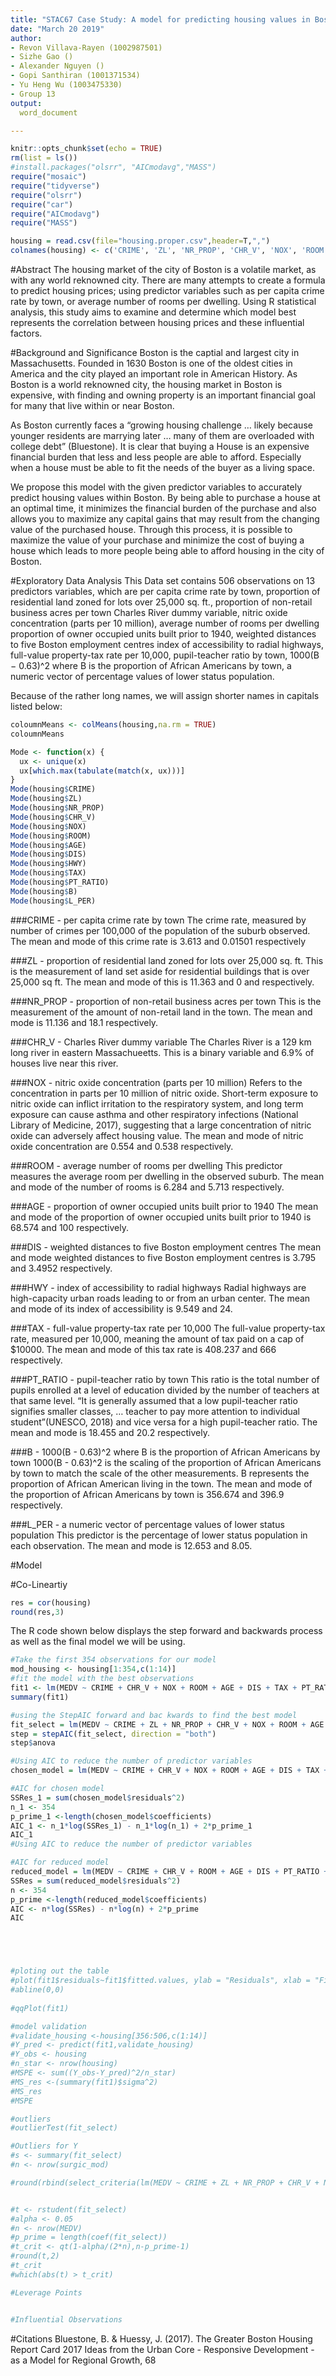 ```yaml
---
title: "STAC67 Case Study: A model for predicting housing values in Boston"
date: "March 20 2019"
author: 
- Revon Villava-Rayen (1002987501)
- Sizhe Gao ()
- Alexander Nguyen ()
- Gopi Santhiran (1001371534)
- Yu Heng Wu (1003475330)
- Group 13 
output: 
  word_document

---
```


```r
knitr::opts_chunk$set(echo = TRUE)
rm(list = ls())
#install.packages("olsrr", "AICmodavg","MASS")
require("mosaic")
require("tidyverse")
require("olsrr")
require("car")
require("AICmodavg")
require("MASS")
```

```r
housing = read.csv(file="housing.proper.csv",header=T,",")
colnames(housing) <- c('CRIME', 'ZL', 'NR_PROP', 'CHR_V', 'NOX', 'ROOM', 'AGE', 'DIS', 'HWY', 'TAX', 'PT_RATIO', 'B', 'L_PER', 'MEDV')
```

#Abstract
The housing market of the city of Boston is a volatile market, as with any world reknowned city. There are many attempts to create a formula to predict housing prices; using predictor variables such as per capita crime rate by town, or average number of rooms per dwelling. Using R statistical analysis, this study aims to examine and determine which model best represents the correlation between housing prices and these influential factors.



#Background and Significance
Boston is the captial and largest city in Massachusetts. Founded in 1630 Boston is one of the oldest cities in America and the city played an important role in American History. As Boston is a world reknowned city, the housing market in Boston is expensive, with finding and owning property is an important financial goal for many that live within or near Boston.

As Boston currently faces a "growing housing challenge ... likely because younger residents are marrying later ... many of them are overloaded with college debt" (Bluestone). It is clear that buying a House is an expensive financial burden that less and less people are able to afford. Especially when a house must be able to fit the needs of the buyer as a living space. 

We propose this model with the given predictor variables to accurately predict housing values within Boston. By being able to purchase a house at an optimal time, it minimizes the financial burden of the purchase and also allows you to maximize any capital gains that may result from the changing value of the purchased house. Through this process, it is possible to maximize the value of your purchase and minimize the cost of buying a house which leads to more people being able to afford housing in the city of Boston. 

#Exploratory Data Analysis
This Data set contains 506 observations on 13 predictors variables, which are per capita crime rate by town, proportion of residential land zoned for lots over 25,000 sq. ft., proportion of non-retail business acres per town
Charles River dummy variable, nitric oxide concentration (parts per 10 million), average number of rooms per dwelling
proportion of owner occupied units built prior to 1940, weighted distances to five Boston employment centres
index of accessibility to radial highways, full-value property-tax rate per 10,000, pupil-teacher ratio by town, 1000(B − 0.63)^2 where B is the proportion of African Americans by town, a numeric vector of percentage values of lower status population.

Because of the rather long names, we will assign shorter names in capitals listed below: 

```r
coloumnMeans <- colMeans(housing,na.rm = TRUE)
coloumnMeans

Mode <- function(x) {
  ux <- unique(x)
  ux[which.max(tabulate(match(x, ux)))]
}
Mode(housing$CRIME)
Mode(housing$ZL)
Mode(housing$NR_PROP)
Mode(housing$CHR_V)
Mode(housing$NOX)
Mode(housing$ROOM)
Mode(housing$AGE)
Mode(housing$DIS)
Mode(housing$HWY)
Mode(housing$TAX)
Mode(housing$PT_RATIO)
Mode(housing$B)
Mode(housing$L_PER)
``` 
###CRIME - per capita crime rate by town
The crime rate, measured by number of crimes per 100,000 of the population of the suburb observed. The mean and mode of this crime rate is 3.613 and 0.01501 respectively 

###ZL - proportion of residential land zoned for lots over 25,000 sq. ft.
This is the measurement of land set aside for residential buildings that is over 25,000 sq ft. The mean and mode of this is 11.363 and 0 and respectively. 

###NR_PROP - proportion of non-retail business acres per town
This is the measurement of the amount of non-retail land in the town. The mean and mode is 11.136 and 18.1 respectively.

###CHR_V - Charles River dummy variable
The Charles River is a 129 km long river in eastern Massachueetts. This is a binary variable and 6.9% of houses live near this river.

###NOX - nitric oxide concentration (parts per 10 million)
Refers to the concentration in parts per 10 million of nitric oxide. Short-term exposure to nitric oxide can inflict irritation to the respiratory system, and long term exposure can cause asthma and other respiratory infections (National Library of Medicine, 2017), suggesting that a large concentration of nitric oxide can adversely affect housing value. The mean and mode of nitric oxide concentration are 0.554 and 0.538 respectively.

###ROOM - average number of rooms per dwelling
This predictor measures the average room per dwelling in the observed suburb. The mean and mode of the number of rooms is 6.284 and 5.713 respectively.

###AGE - proportion of owner occupied units built prior to 1940
The mean and mode of the proportion of owner occupied units built prior to 1940 is 68.574 and 100 respectively.

###DIS - weighted distances to five Boston employment centres
The mean and mode weighted distances to five Boston employment centres is 3.795 and 3.4952 respectively.

###HWY - index of accessibility to radial highways
Radial highways are high-capacity urban roads leading to or from an urban center. The mean and mode of its index of accessibility is 9.549 and 24.

###TAX - full-value property-tax rate per 10,000
The full-value property-tax rate, measured per 10,000, meaning the amount of tax paid on a cap of $10000. The mean and mode of this tax rate is 408.237 and 666 respectively.

###PT_RATIO - pupil-teacher ratio by town
This ratio is the total number of pupils enrolled at a level of education divided by the number of teachers at that same level. "It is generally assumed that a low pupil-teacher ratio signifies smaller classes, ... teacher to pay more attention to individual student"(UNESCO, 2018) and vice versa for a high pupil-teacher ratio. The mean and mode is 18.455 and 20.2 respectively.

###B - 1000(B - 0.63)^2 where B is the proportion of African Americans by town
1000(B - 0.63)^2 is the scaling of the proportion of African Americans by town to match the scale of the other measurements. B represents the proportion of African American living in the town. The mean and mode of the proportion of African Americans by town is 356.674 and 396.9 respectively.

###L_PER - a numeric vector of percentage values of lower status population
This predictor is the percentage of lower status population in each observation. The mean and mode is 12.653 and 8.05.




#Model 

#Co-Lineartiy 
```r
res = cor(housing)
round(res,3)
```


The R code shown below displays the step forward and backwards process as well as the final model we will be using. 
```r
#Take the first 354 observations for our model  
mod_housing <- housing[1:354,c(1:14)]
#fit the model with the best observations 
fit1 <- lm(MEDV ~ CRIME + CHR_V + NOX + ROOM + AGE + DIS + TAX + PT_RATIO + B + L_PER, data=mod_housing)
summary(fit1) 

#using the StepAIC forward and bac kwards to find the best model
fit_select = lm(MEDV ~ CRIME + ZL + NR_PROP + CHR_V + NOX + ROOM + AGE + DIS + HWY + TAX + PT_RATIO + B + L_PER, data=mod_housing)
step = stepAIC(fit_select, direction = "both")
step$anova

#Using AIC to reduce the number of predictor variables 
chosen_model = lm(MEDV ~ CRIME + CHR_V + NOX + ROOM + AGE + DIS + TAX + PT_RATIO + B + L_PER, data=mod_housing)

#AIC for chosen model
SSRes_1 = sum(chosen_model$residuals^2)
n_1 <- 354
p_prime_1 <-length(chosen_model$coefficients)
AIC_1 <- n_1*log(SSRes_1) - n_1*log(n_1) + 2*p_prime_1
AIC_1
#Using AIC to reduce the number of predictor variables 

#AIC for reduced model
reduced_model = lm(MEDV ~ CRIME + CHR_V + ROOM + AGE + DIS + PT_RATIO + B, data=mod_housing)
SSRes = sum(reduced_model$residuals^2)
n <- 354
p_prime <-length(reduced_model$coefficients)
AIC <- n*log(SSRes) - n*log(n) + 2*p_prime
AIC





#ploting out the table 
#plot(fit1$residuals~fit1$fitted.values, ylab = "Residuals", xlab = "Fitted Values", main = "Graph Title")
#abline(0,0)
  
#qqPlot(fit1)

#model validation
#validate_housing <-housing[356:506,c(1:14)]
#Y_pred <- predict(fit1,validate_housing)
#Y_obs <- housing
#n_star <- nrow(housing)
#MSPE <- sum((Y_obs-Y_pred)^2/n_star)
#MS_res <-(summary(fit1)$sigma^2)
#MS_res
#MSPE

#outliers 
#outlierTest(fit_select)

#Outliers for Y
#s <- summary(fit_select)
#n <- nrow(surgic_mod)

#round(rbind(select_criteria(lm(MEDV ~ CRIME + ZL + NR_PROP + CHR_V + NOX + ROOM + AGE + DIS + HWY + TAX + PT_RATIO + B + L_PER, #data=mod_housing), n, s))


#t <- rstudent(fit_select)
#alpha <- 0.05
#n <- nrow(MEDV)
#p_prime = length(coef(fit_select)) 
#t_crit <- qt(1-alpha/(2*n),n-p_prime-1)
#round(t,2)
#t_crit
#which(abs(t) > t_crit)

#Leverage Points


#Influential Observations

```

#Citations 
Bluestone, B. & Huessy, J. (2017). The Greater Boston Housing Report Card 2017 Ideas from the Urban Core - Responsive Development - as a Model for Regional Growth, 68


